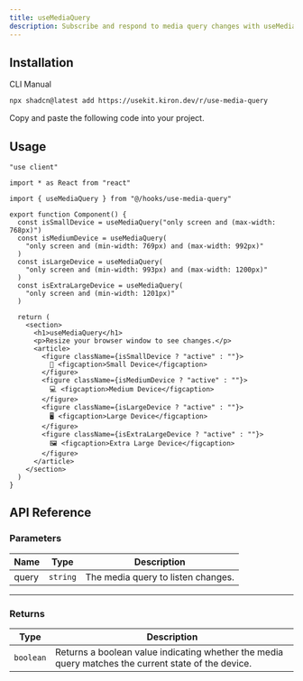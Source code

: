 ```yaml
---
title: useMediaQuery
description: Subscribe and respond to media query changes with useMediaQuery.
---
```


<ComponentPreview name="use-media-query-demo" />

## Installation

<Tabs defaultValue="cli">

<TabsList>
  <TabsTrigger value="cli">CLI</TabsTrigger>
  <TabsTrigger value="manual">Manual</TabsTrigger>
</TabsList>

<TabsContent value="cli">

```bash
npx shadcn@latest add https://usekit.kiron.dev/r/use-media-query
```

</TabsContent>

<TabsContent value="manual">

<Steps>

<Step>Copy and paste the following code into your project.</Step>

<ComponentSource name="use-media-query" />

</Steps>

</TabsContent>

</Tabs>

## Usage

```tsx {5, 8-17}
"use client"

import * as React from "react"

import { useMediaQuery } from "@/hooks/use-media-query"

export function Component() {
  const isSmallDevice = useMediaQuery("only screen and (max-width: 768px)")
  const isMediumDevice = useMediaQuery(
    "only screen and (min-width: 769px) and (max-width: 992px)"
  )
  const isLargeDevice = useMediaQuery(
    "only screen and (min-width: 993px) and (max-width: 1200px)"
  )
  const isExtraLargeDevice = useMediaQuery(
    "only screen and (min-width: 1201px)"
  )

  return (
    <section>
      <h1>useMediaQuery</h1>
      <p>Resize your browser window to see changes.</p>
      <article>
        <figure className={isSmallDevice ? "active" : ""}>
          📱 <figcaption>Small Device</figcaption>
        </figure>
        <figure className={isMediumDevice ? "active" : ""}>
          💻 <figcaption>Medium Device</figcaption>
        </figure>
        <figure className={isLargeDevice ? "active" : ""}>
          🖥️ <figcaption>Large Device</figcaption>
        </figure>
        <figure className={isExtraLargeDevice ? "active" : ""}>
          🖼️ <figcaption>Extra Large Device</figcaption>
        </figure>
      </article>
    </section>
  )
}
```

## API Reference

### Parameters

| Name  | Type     | Description                        |
| ----- | -------- | ---------------------------------- |
| query | `string` | The media query to listen changes. |

---

### Returns

| Type      | Description                                                                                         |
| --------- | --------------------------------------------------------------------------------------------------- |
| `boolean` | Returns a boolean value indicating whether the media query matches the current state of the device. |
